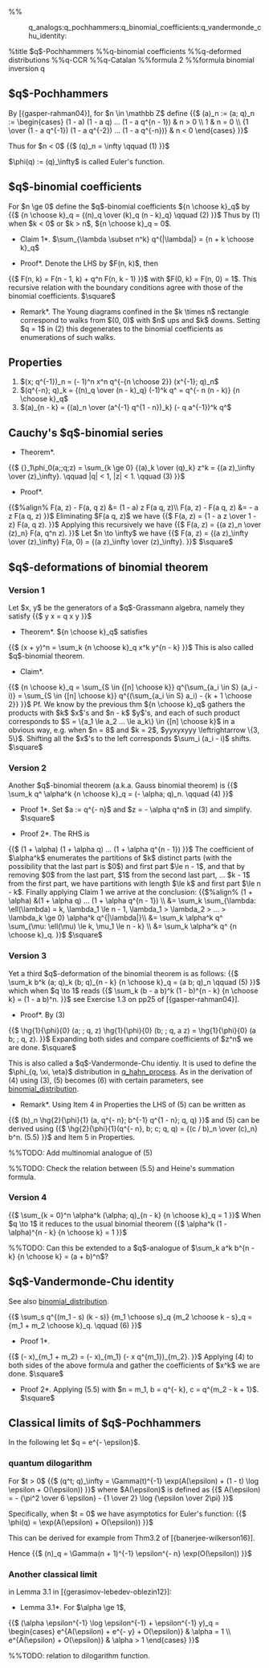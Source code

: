 %%<!-- -*- mode: text; -*- -->
:q_analogs:q_pochhammers:q_binomial_coefficients:q_vandermonde_chu_identity:

%title $q$-Pochhammers
%%q-binomial coefficients
%%q-deformed distributions
%%q-CCR
%%q-Catalan
%%formula 2
%%formula binomial inversion q
== $q$-Pochhammers ==
By [{gasper-rahman04}],
for $n \in \mathbb Z$ define
{{$
(a)_n := (a; q)_n :=
\begin{cases}
(1 - a) (1 - a q) ... (1 - a q^{n - 1}) & n > 0 \\
1 & n = 0 \\
{1 \over (1 - a q^{-1}) (1 - a q^{-2}) ... (1 - a q^{-n})} & n < 0
\end{cases}
}}$

Thus for $n < 0$
{{$
(q)_n = \infty \qquad (1)
}}$ 

$\phi(q) := (q)_\infty$ is called Euler's function.

== $q$-binomial coefficients ==
For $n \ge 0$ define the $q$-binomial coefficients ${n \choose k}_q$ by
{{$
{n \choose k}_q = {(n)_q \over (k)_q (n - k)_q} \qquad (2)
}}$
Thus by (1) when $k < 0$ or $k > n$, ${n \choose k}_q = 0$.

*Claim 1*. $\sum_{\lambda \subset n^k} q^{|\lambda|} = {n + k \choose k}_q$

*Proof*. Denote the LHS by $F(n, k)$, then 
{{$
F(n, k) = F(n - 1, k) + q^n F(n, k - 1)
}}$
with $F(0, k) = F(n, 0) = 1$.
This recursive relation with the boundary conditions agree with those of the binomial coefficients.
$\square$

*Remark*. The Young diagrams confined in the $k \times n$ rectangle correspond to walks from $(0, 0)$ with $n$ ups and $k$ downs. Setting $q = 1$ in (2) this degenerates to the binomial coefficients as enumerations of such walks.

== Properties ==
# $(x; q^{-1})_n = (- 1)^n x^n q^{-{n \choose 2}} (x^{-1}; q)_n$
# $(q^{-n}; q)_k = {(n)_q \over (n - k)_q} (-1)^k q^{{k \choose 2} - n k}$
# ${n \choose k}_{q^{-1}} = q^{- n (n - k)} {n \choose k}_q$
# $(a)_{n - k} = {(a)_n \over (a^{-1} q^{1 - n})_k} (- q a^{-1})^k q^{{k \choose 2} - n k}$
# $(a^{-1} q^{1 - n})_n = (a)_n (-a)^{- n} q^{- {n \choose 2}}$

== Cauchy's $q$-binomial series ==

*Theorem*.
{{$
{}_1\phi_0(a;;q;z) = \sum_{k \ge 0} {(a)_k \over (q)_k} z^k = {(a z)_\infty \over (z)_\infty}. \qquad |q| < 1, |z| < 1. \qquad (3)
}}$

*Proof*.
{{$%align%
F(a, z) - F(a, q z) &= (1 - a) z F(a q, z)\\
F(a, z) - F(a q, z) &= - a z F(a q, z)
}}$
Eliminating $F(a q, z)$ we have
{{$
F(a, z) = {1 - a z \over 1 - z} F(a, q z).
}}$
Applying this recursively we have
{{$
F(a, z) = {(a z)_n \over (z)_n} F(a, q^n z).
}}$
Let $n \to \infty$ we have
{{$
F(a, z) = {(a z)_\infty \over (z)_\infty} F(a, 0) = {(a z)_\infty \over (z)_\infty}.
}}$
$\square$

== $q$-deformations of binomial theorem ==
=== Version 1 ===
Let $x, y$ be the generators of a $q$-Grassmann algebra, namely they satisfy
{{$
y x = q x y
}}$
*Theorem*. ${n \choose k}_q$ satisfies
{{$
(x + y)^n = \sum_k {n \choose k}_q x^k y^{n - k}
}}$
This is also called $q$-binomial theorem.

*Claim*. 
{{$
{n \choose k}_q = \sum_{S \in {[n] \choose k}} q^{\sum_{a_i \in S} (a_i - i)} = \sum_{S \in {[n] \choose k}} q^{(\sum_{a_i \in S} a_i) - {k + 1 \choose 2}}
}}$
Pf. We know by the previous thm ${n \choose k}_q$ gathers the products with $k$ $x$'s and $n - k$ $y$'s, and each of such product corresponds to $S = \{a_1 \le a_2 ... \le a_k\} \in {[n] \choose k}$ in a obvious way, e.g. when $n = 8$ and $k = 2$, $yyxyxyyy \leftrightarrow \{3, 5\}$. Shifting all the $x$'s to the left corresponds $\sum_i (a_i - i)$ shifts. $\square$

=== Version 2 ===
Another $q$-binomial theorem (a.k.a. Gauss binomial theorem) is
{{$
\sum_k q^{{k \choose 2}} \alpha^k {n \choose k}_q = (- \alpha; q)_n. \qquad (4)
}}$

*Proof 1*. Set $a := q^{- n}$ and $z = - \alpha q^n$ in (3) and simplify. $\square$

*Proof 2*. The RHS is
{{$
(1 + \alpha) (1 + \alpha q) ... (1 + \alpha q^{n - 1})
}}$
The coefficient of $\alpha^k$ enumerates the partitions of $k$ distinct parts (with the possibility that the last part is $0$) and first part $\le n - 1$, and that by removing $0$ from the last part, $1$ from the second last part, ... $k - 1$ from the first part, we have partitions with length $\le k$ and first part $\le n - k$. Finally applying Claim 1 we arrive at the conclusion:
{{$%align%
(1 + \alpha) &(1 + \alpha q) ... (1 + \alpha q^{n - 1}) \\
&= \sum_k \sum_{\lambda: \ell(\lambda) = k, \lambda_1 \le n - 1, \lambda_1 > \lambda_2 > ... > \lambda_k \ge 0} \alpha^k q^{|\lambda|}\\
&= \sum_k \alpha^k q^{{k \choose 2}} \sum_{\mu: \ell(\mu) \le k, \mu_1 \le n - k} \\
&= \sum_k \alpha^k q^{{k \choose 2}} {n \choose k}_q.
}}$
$\square$

=== Version 3 ===
Yet a third $q$-deformation of the binomial theorem is as follows:
{{$
\sum_k b^k (a; q)_k (b; q)_{n - k} {n \choose k}_q = (a b; q)_n \qquad (5)
}}$
which when $q \to 1$ reads
{{$
\sum_k (b - a b)^k (1 - b)^{n - k} {n \choose k} = (1 - a b)^n.
}}$
see Exercise 1.3 on pp25 of [{gasper-rahman04}].

*Proof*. By (3)
{{$
\hg{1}{\phi}{0} (a; ; q, z) \hg{1}{\phi}{0} (b; ; q, a z)  = \hg{1}{\phi}{0} (a b; ; q, z).
}}$
Expanding both sides and compare coefficients of $z^n$ we are done.
$\square$

This is also called a $q$-Vandermonde-Chu identiy. It is used to define the $\phi_{q, \xi, \eta}$ distribution in [[q_hahn_process]]. As in the derivation of (4) using (3), (5) becomes (6) with certain parameters, see [[binomial_distribution]].

*Remark*. Using Item 4 in Properties the LHS of (5) can be written as
{{$
(b)_n \hg{2}{\phi}{1} (a, q^{- n}; b^{-1} q^{1 - n}; q, q)
}}$
and (5) can be derived using
{{$
\hg{2}{\phi}{1}(q^{- n}, b; c; q, q) = {(c / b)_n \over (c)_n} b^n. (5.5)
}}$
and Item 5 in Properties.

%%TODO: Add multinomial analogue of (5)

%%TODO: Check the relation between (5.5) and Heine's summation formula.
=== Version 4 ===
{{$
\sum_{k = 0}^n \alpha^k (\alpha; q)_{n - k} {n \choose k}_q = 1
}}$
When $q \to 1$ it reduces to the usual binomial theorem
{{$
\alpha^k (1 - \alpha)^{n - k} {n \choose k} = 1
}}$

%%TODO: Can this be extended to a $q$-analogue of $\sum_k a^k b^{n - k} {n \choose k} = (a + b)^n$?

== $q$-Vandermonde-Chu identity ==
See also [[binomial_distribution]].

{{$
\sum_s q^{(m_1 - s) (k - s)} {m_1 \choose s}_q {m_2 \choose k - s}_q = {m_1 + m_2 \choose k}_q. \qquad (6)
}}$

*Proof 1*.
{{$
(- x)_{m_1 + m_2} = (- x)_{m_1} (- x q^{m_1})_{m_2}.
}}$
Applying (4) to both sides of the above formula and gather the coefficients of $x^k$ we are done.
$\square$

*Proof 2*. Applying (5.5) with $n = m_1, b = q^{- k}, c = q^{m_2 - k + 1}$. $\square$

== Classical limits of $q$-Pochhammers ==
In the following let $q = e^{- \epsilon}$.
=== quantum dilogarithm ===
For $t > 0$
{{$
(q^t; q)_\infty = \Gamma(t)^{-1} \exp(A(\epsilon) + (1 - t) \log \epsilon + O(\epsilon)) 
}}$
where $A(\epsilon)$ is defined as
{{$
A(\epsilon) = - {\pi^2 \over 6 \epsilon} - {1 \over 2} \log {\epsilon \over 2\pi}
}}$

Specifically, when $t = 0$ we have asymptotics for Euler's function:
{{$
\phi(q) = \exp(A(\epsilon) + O(\epsilon))
}}$

This can be derived for example from Thm3.2 of [{banerjee-wilkerson16}].

Hence
{{$
(n)_q = \Gamma(n + 1)^{-1} \epsilon^{- n} \exp(O(\epsilon))
}}$

=== Another classical limit ===
in Lemma 3.1 in [{gerasimov-lebedev-oblezin12}]:

*Lemma 3.1*. For $\alpha \ge 1$, 
{{$
(\alpha \epsilon^{-1} \log \epsilon^{-1} + \epsilon^{-1} y)_q = 
\begin{cases}
e^{A(\epsilon) + e^{- y} + O(\epsilon)} & \alpha = 1 \\
e^{A(\epsilon) + O(\epsilon)} & \alpha > 1
\end{cases}
}}$

%%TODO: relation to dilogarithm function.
